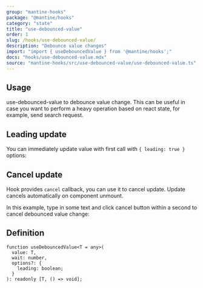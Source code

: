 ```yaml
---
group: "mantine-hooks"
package: "@mantine/hooks"
category: "state"
title: "use-debounced-value"
order: 1
slug: /hooks/use-debounced-value/
description: "Debounce value changes"
import: "import { useDebouncedValue } from '@mantine/hooks';"
docs: "hooks/use-debounced-value.mdx"
source: "mantine-hooks/src/use-debounced-value/use-debounced-value.ts"
---
```



## Usage

use-debounced-value to debounce value change.
This can be useful in case you want to perform a heavy operation based on react state,
for example, send search request.

<Demo data={HooksDemos.useDebouncedValueUsage} />

## Leading update

You can immediately update value with first call with `{ leading: true }` options:

<Demo data={HooksDemos.useDebouncedValueLeading} />

## Cancel update

Hook provides `cancel` callback, you can use it to cancel update.
Update cancels automatically on component unmount.

In this example, type in some text and click cancel button within a second to cancel debounced value change:

<Demo data={HooksDemos.useDebouncedValueCancel} />

## Definition

```tsx
function useDebouncedValue<T = any>(
  value: T,
  wait: number,
  options?: {
    leading: boolean;
  }
): readonly [T, () => void];
```
